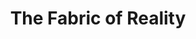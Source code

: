 ---
title: "The Fabric of Reality"
bookCover: "/assets/book-covers/the-fabric-of-reality.jpg"
bookAuthor: "David Deutsch"
rating: 10
done: false
tags: []
summary: false
detailedNotes: false
amazonLink: ""
amazonAffiliateLink: ""
---